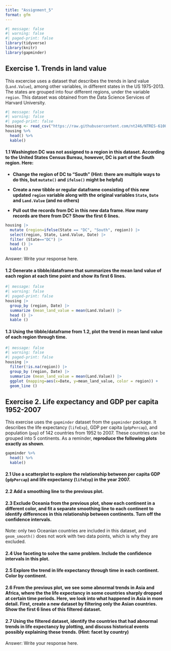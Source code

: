 ```yaml
---
title: "Assignment_5"
format: gfm
---
```


```r
#| message: false
#| warning: false
#| paged-print: false
library(tidyverse)
library(knitr)
library(gapminder)
```

## **Exercise 1. Trends in land value**

This excercise uses a dataset that describes the trends in land value (`Land.Value`), among other variables, in different states in the US 1975-2013. The states are grouped into four different regions, under the variable `region`. This dataset was obtained from the Data Science Services of Harvard University.

```r
#| message: false
#| warning: false
#| paged-print: false
housing <- read_csv("https://raw.githubusercontent.com/nt246/NTRES-6100-data-science/master/datasets/landdata_states.csv")
housing %>%
  head() %>% 
  kable() 
```

#### **1.1 Washington DC was not assigned to a region in this dataset. According to the United States Census Bureau, however, DC is part of the South region. Here:**

-   **Change the region of DC to “South” (Hint: there are multiple ways to do this, but `mutate()` and `ifelse()` might be helpful)**

-   **Create a new tibble or regular dataframe consisting of this new updated `region` variable along with the original variables `State`, `Date` and `Land.Value` (and no others)**

-   **Pull out the records from DC in this new data frame. How many records are there from DC? Show the first 6 lines.**

```r
housing |>
  mutate (region=ifelse(State == "DC", "South", region)) |>
  select(region, State, Land.Value, Date) |>
  filter (State=="DC") |>
  head () |>
  kable ()
```

Answer: Write your response here.

#### **1.2 Generate a tibble/dataframe that summarizes the mean land value of each region at each time point and show its first 6 lines.**

```r
#| message: false
#| warning: false
#| paged-print: false
housing |>
  group_by (region, Date) |>
  summarize (mean_land_value = mean(Land.Value)) |>
  head () |>
  kable ()
```

#### **1.3 Using the tibble/dataframe from 1.2, plot the trend in mean land value of each region through time.**

```r
#| message: false
#| warning: false
#| paged-print: false
housing |>
  filter(!is.na(region)) |>
  group_by (region, Date) |>
  summarize (mean_land_value = mean(Land.Value)) |>
  ggplot (mapping=aes(x=Date, y=mean_land_value, color = region)) +
  geom_line ()
```

## **Exercise 2. Life expectancy and GDP per capita 1952-2007**

This exercise uses the `gapminder` dataset from the `gapminder` package. It describes the life expectancy (`lifeExp`), GDP per capita (`gdpPercap`), and population (`pop`) of 142 countries from 1952 to 2007. These countries can be grouped into 5 continents. As a reminder, **reproduce the following plots exactly as shown**.

```r
gapminder %>% 
  head() %>% 
  kable()
```

#### **2.1 Use a scatterplot to explore the relationship between per capita GDP (`gdpPercap`) and life expectancy (`lifeExp`) in the year 2007.**

#### **2.2 Add a smoothing line to the previous plot.**

#### **2.3 Exclude Oceania from the previous plot, show each continent in a different color, and fit a separate smoothing line to each continent to identify differences in this relationship between continents. Turn off the confidence intervals.**

Note: only two Oceanian countries are included in this dataset, and `geom_smooth()` does not work with two data points, which is why they are excluded.

#### **2.4 Use faceting to solve the same problem. Include the confidence intervals in this plot.**

#### **2.5 Explore the trend in life expectancy through time in each continent. Color by continent.**

#### **2.6 From the previous plot, we see some abnormal trends in Asia and Africa, where the the life expectancy in some countries sharply dropped at certain time periods. Here, we look into what happened in Asia in more detail. First, create a new dataset by filtering only the Asian countries. Show the first 6 lines of this filtered dataset.**

#### **2.7 Using the filtered dataset, identify the countries that had abnormal trends in life expectancy by plotting, and discuss historical events possibly explaining these trends. (Hint: facet by country)**

Answer: Write your response here.
